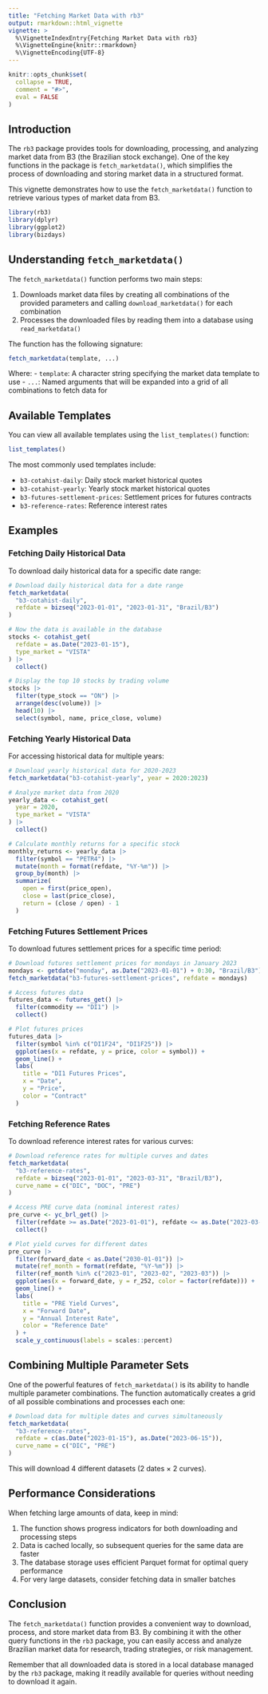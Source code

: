 ```yaml
---
title: "Fetching Market Data with rb3"
output: rmarkdown::html_vignette
vignette: >
  %\VignetteIndexEntry{Fetching Market Data with rb3}
  %\VignetteEngine{knitr::rmarkdown}
  %\VignetteEncoding{UTF-8}
---
```


```r
knitr::opts_chunk$set(
  collapse = TRUE,
  comment = "#>",
  eval = FALSE
)
```

## Introduction

The `rb3` package provides tools for downloading, processing, and analyzing market data from B3 (the Brazilian stock exchange). One of the key functions in the package is `fetch_marketdata()`, which simplifies the process of downloading and storing market data in a structured format.

This vignette demonstrates how to use the `fetch_marketdata()` function to retrieve various types of market data from B3.

```r
library(rb3)
library(dplyr)
library(ggplot2)
library(bizdays)
```

## Understanding `fetch_marketdata()`

The `fetch_marketdata()` function performs two main steps:

1. Downloads market data files by creating all combinations of the provided parameters and calling `download_marketdata()` for each combination
2. Processes the downloaded files by reading them into a database using `read_marketdata()`

The function has the following signature:

```r
fetch_marketdata(template, ...)
```

Where:
- `template`: A character string specifying the market data template to use
- `...`: Named arguments that will be expanded into a grid of all combinations to fetch data for

## Available Templates

You can view all available templates using the `list_templates()` function:

```r
list_templates()
```

The most commonly used templates include:

- `b3-cotahist-daily`: Daily stock market historical quotes
- `b3-cotahist-yearly`: Yearly stock market historical quotes
- `b3-futures-settlement-prices`: Settlement prices for futures contracts
- `b3-reference-rates`: Reference interest rates

## Examples

### Fetching Daily Historical Data

To download daily historical data for a specific date range:

```r
# Download daily historical data for a date range
fetch_marketdata(
  "b3-cotahist-daily", 
  refdate = bizseq("2023-01-01", "2023-01-31", "Brazil/B3")
)

# Now the data is available in the database
stocks <- cotahist_get(
  refdate = as.Date("2023-01-15"),
  type_market = "VISTA"
) |> 
  collect()

# Display the top 10 stocks by trading volume
stocks |>
  filter(type_stock == "ON") |>
  arrange(desc(volume)) |>
  head(10) |>
  select(symbol, name, price_close, volume)
```

### Fetching Yearly Historical Data

For accessing historical data for multiple years:

```r
# Download yearly historical data for 2020-2023
fetch_marketdata("b3-cotahist-yearly", year = 2020:2023)

# Analyze market data from 2020
yearly_data <- cotahist_get(
  year = 2020,
  type_market = "VISTA"
) |> 
  collect()

# Calculate monthly returns for a specific stock
monthly_returns <- yearly_data |>
  filter(symbol == "PETR4") |>
  mutate(month = format(refdate, "%Y-%m")) |>
  group_by(month) |>
  summarize(
    open = first(price_open),
    close = last(price_close),
    return = (close / open) - 1
  )
```

### Fetching Futures Settlement Prices

To download futures settlement prices for a specific time period:

```r
# Download futures settlement prices for mondays in January 2023
mondays <- getdate("monday", as.Date("2023-01-01") + 0:30, "Brazil/B3")
fetch_marketdata("b3-futures-settlement-prices", refdate = mondays)

# Access futures data
futures_data <- futures_get() |> 
  filter(commodity == "DI1") |>
  collect()

# Plot futures prices
futures_data |>
  filter(symbol %in% c("DI1F24", "DI1F25")) |>
  ggplot(aes(x = refdate, y = price, color = symbol)) +
  geom_line() +
  labs(
    title = "DI1 Futures Prices",
    x = "Date",
    y = "Price",
    color = "Contract"
  )
```

### Fetching Reference Rates

To download reference interest rates for various curves:

```r
# Download reference rates for multiple curves and dates
fetch_marketdata(
  "b3-reference-rates", 
  refdate = bizseq("2023-01-01", "2023-03-31", "Brazil/B3"),
  curve_name = c("DIC", "DOC", "PRE")
)

# Access PRE curve data (nominal interest rates)
pre_curve <- yc_brl_get() |>
  filter(refdate >= as.Date("2023-01-01"), refdate <= as.Date("2023-03-31")) |>
  collect()

# Plot yield curves for different dates
pre_curve |>
  filter(forward_date < as.Date("2030-01-01")) |>
  mutate(ref_month = format(refdate, "%Y-%m")) |>
  filter(ref_month %in% c("2023-01", "2023-02", "2023-03")) |>
  ggplot(aes(x = forward_date, y = r_252, color = factor(refdate))) +
  geom_line() +
  labs(
    title = "PRE Yield Curves",
    x = "Forward Date",
    y = "Annual Interest Rate",
    color = "Reference Date"
  ) +
  scale_y_continuous(labels = scales::percent)
```

## Combining Multiple Parameter Sets

One of the powerful features of `fetch_marketdata()` is its ability to handle multiple parameter combinations. The function automatically creates a grid of all possible combinations and processes each one:

```r
# Download data for multiple dates and curves simultaneously
fetch_marketdata(
  "b3-reference-rates",
  refdate = c(as.Date("2023-01-15"), as.Date("2023-06-15")),
  curve_name = c("DIC", "PRE")
)
```

This will download 4 different datasets (2 dates × 2 curves).

## Performance Considerations

When fetching large amounts of data, keep in mind:

1. The function shows progress indicators for both downloading and processing steps
2. Data is cached locally, so subsequent queries for the same data are faster
3. The database storage uses efficient Parquet format for optimal query performance
4. For very large datasets, consider fetching data in smaller batches

## Conclusion

The `fetch_marketdata()` function provides a convenient way to download, process, and store market data from B3. By combining it with the other query functions in the `rb3` package, you can easily access and analyze Brazilian market data for research, trading strategies, or risk management.

Remember that all downloaded data is stored in a local database managed by the `rb3` package, making it readily available for queries without needing to download it again.